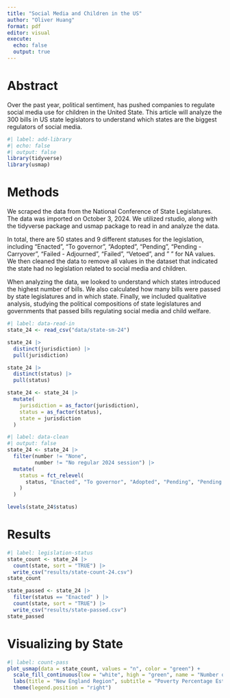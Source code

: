 ```yaml
---
title: "Social Media and Children in the US"
author: "Oliver Huang"
format: pdf
editor: visual
execute: 
  echo: false
  output: true
---
```


# Abstract

Over the past year, political sentiment, has pushed companies to regulate social media use for children in the United State. This article will analyze the 300 bills in US state legislators to understand which states are the biggest regulators of social media.

```r
#| label: add-library
#| echo: false
#| output: false
library(tidyverse)
library(usmap)
```

# Methods

We scraped the data from the National Conference of State Legislatures. The data was imported on October 3, 2024. We utilized rstudio, along with the tidyverse package and usmap package to read in and analyze the data.

In total, there are 50 states and 9 different statuses for the legislation, including "Enacted", "To governor", "Adopted", "Pending", "Pending - Carryover", "Failed - Adjourned", "Failed", "Vetoed", and " " for NA values. We then cleaned the data to remove all values in the dataset that indicated the state had no legislation related to social media and children.

When analyzing the data, we looked to understand which states introduced the highest number of bills. We also calculated how many bills were passed by state legislatures and in which state. Finally, we included qualitative analysis, studying the political compositions of state legislatures and governments that passed bills regulating social media and child welfare.

```r
#| label: data-read-in
state_24 <- read_csv("data/state-sm-24") 

state_24 |> 
  distinct(jurisdiction) |> 
  pull(jurisdiction)

state_24 |> 
  distinct(status) |> 
  pull(status)

state_24 <- state_24 |> 
  mutate(
    jurisdiction = as_factor(jurisdiction),
    status = as_factor(status), 
    state = jurisdiction
  )
```

```r
#| label: data-clean
#| output: false
state_24 <- state_24 |> 
  filter(number != "None",
         number != "No regular 2024 session") |> 
  mutate(
    status = fct_relevel(
      status, "Enacted", "To governor", "Adopted", "Pending", "Pending - Carryover", "Failed - Adjourned", "Failed", "Vetoed", 
    )
  )

levels(state_24$status)
```

# Results

```r
#| label: legislation-status
state_count <- state_24 |> 
  count(state, sort = "TRUE") |> 
  write_csv("results/state-count-24.csv")
state_count

state_passed <- state_24 |> 
  filter(status == "Enacted" ) |> 
  count(state, sort = "TRUE") |> 
  write_csv("results/state-passed.csv")
state_passed

```

# Visualizing by State

```r
#| label: count-pass
plot_usmap(data = state_count, values = "n", color = "green") + 
  scale_fill_continuous(low = "white", high = "green", name = "Number of States") + 
  labs(title = "New England Region", subtitle = "Poverty Percentage Estimates for New England Counties in 2014") +
  theme(legend.position = "right")

```
